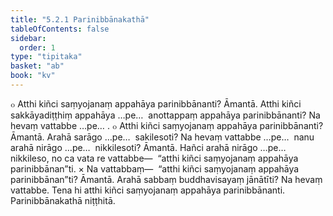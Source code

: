 ```yaml
---
title: "5.2.1 Parinibbānakathā"
tableOfContents: false
sidebar:
  order: 1
type: "tipitaka"
basket: "ab"
book: "kv"
---
```



<DynamicBreadcrumb />

<Division number="892" book="kv" bookNo="32" page="442">

<Paragraph number="2736" book="kv">
๐ Atthi kiñci saṃyojanaṃ appahāya parinibbānanti? Āmantā. Atthi kiñci sakkāyadiṭṭhiṃ appahāya …pe…  anottappaṃ appahāya parinibbānanti? Na hevaṃ vattabbe …pe… .
</Paragraph>

<Paragraph number="2737" book="kv">
๐ Atthi kiñci saṃyojanaṃ appahāya parinibbānanti? Āmantā. Arahā sarāgo …pe…  sakilesoti? Na hevaṃ vattabbe …pe…  nanu arahā nirāgo …pe…  nikkilesoti? Āmantā. Hañci arahā nirāgo …pe…  nikkileso, no ca vata re vattabbe—  “atthi kiñci saṃyojanaṃ appahāya parinibbānan”ti.
</Paragraph>

</Division>
<Division number="893" book="kv" bookNo="32" page="442">

<Paragraph number="2738" book="kv">
× Na vattabbaṃ—  “atthi kiñci saṃyojanaṃ appahāya parinibbānan”ti? Āmantā. Arahā sabbaṃ buddhavisayaṃ jānātīti? Na hevaṃ vattabbe. Tena hi atthi kiñci saṃyojanaṃ appahāya parinibbānanti.

</Paragraph>
</Division>

<Paragraph number="2739" type="center" book="kv">
Parinibbānakathā niṭṭhitā.
</Paragraph>